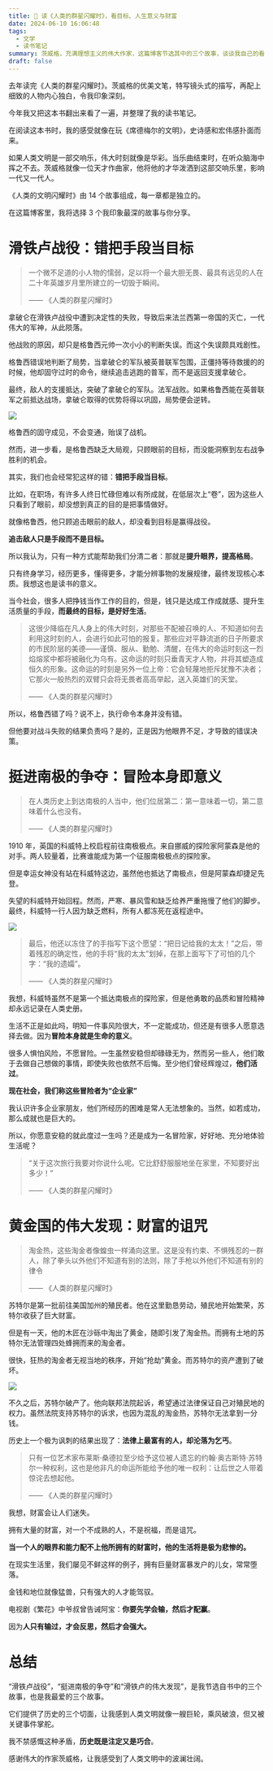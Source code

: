 ```yaml
---
title: 🌟 读《人类的群星闪耀时》，看目标、人生意义与财富
date: 2024-06-10 16:06:48
tags:
  - 文学
  - 读书笔记
summary: 茨威格，充满理想主义的伟大作家，这篇博客节选其中的三个故事，谈谈我自己的看法。
draft: false
---
```


去年读完《人类的群星闪耀时》。茨威格的优美文笔，特写镜头式的描写，再配上细致的人物内心独白，令我印象深刻。

今年我又把这本书翻出来看了一遍，并整理了我的读书笔记。

在阅读这本书时，我的感受就像在玩《席德梅尔的文明》，史诗感和宏伟感扑面而来。

如果人类文明是一部交响乐，伟大时刻就像是华彩。当乐曲结束时，在听众脑海中挥之不去。茨威格就像一位天才作曲家，他将他的才华泼洒到这部交响乐里，影响一代又一代人。

《人类的文明闪耀时》由 14 个故事组成，每一章都是独立的。

在这篇博客里，我将选择 3 个我印象最深的故事与你分享。

# 滑铁卢战役：错把手段当目标

> 一个微不足道的小人物的懦弱，足以将一个最大胆无畏、最具有远见的人在二十年英雄岁月里所建立的一切毁于瞬间。
>
> —— 《人类的群星闪耀时》

拿破仑在滑铁卢战役中遭到决定性的失败，导致后来法兰西第一帝国的灭亡，一代伟大的军神，从此陨落。

他战败的原因，却只是格鲁西元帅一次小小的判断失误。而这个失误颇具戏剧性。

格鲁西错误地判断了局势，当拿破仑的军队被英普联军包围，正僵持等待救援的的时候，他却固守过时的命令，继续追击逃跑的普军，而不是返回支援拿破仑。

最终，敌人的支援抵达，突破了拿破仑的军队。法军战败。如果格鲁西能在英普联军之前抵达战场，拿破仑取得的优势将得以巩固，局势便会逆转。

![](/static/blog/2024-06-10-Decisive-Moments-in-History/2024-06-13-13-24-59.png)

格鲁西的固守成见，不会变通，贻误了战机。

然而，进一步看，是格鲁西缺乏大局观，只顾眼前的目标，而没能洞察到左右战争胜利的机会。

其实，我们也会经常犯这样的错：**错把手段当目标**。

比如，在职场，有许多人终日忙碌但难以有所成就，在低层次上“卷”，因为这些人只看到了眼前，却没想到真正的目的是把事情做好。

就像格鲁西，他只顾追击眼前的敌人，却没看到目标是赢得战役。

**追击敌人只是手段而不是目标。**

所以我认为，只有一种方式能帮助我们分清二者：那就是**提升眼界，提高格局**。

只有终身学习，经历更多，懂得更多，才能分辨事物的发展规律，最终发现核心本质。我想这也是读书的意义。

当今社会，很多人把挣钱当作工作的目的，但是，钱只是达成工作成就感、提升生活质量的手段，**而最终的目标，是好好生活**。

> 这很少降临在凡人身上的伟大时刻，对那些不配被召唤的人、不知道如何去利用这时刻的人，会进行如此可怕的报复。那些应对平静流逝的日子所要求的市民阶层的美德——谨慎、服从、勤勉、清醒，在伟大的命运时刻这一烈焰熔浆中都将被融化为乌有。这命运的时刻只垂青天才人物，并将其塑造成恒久的形象。这命运的时刻是另外一位上帝：它会轻蔑地拒斥犹豫不决者；它那火一般热烈的双臂只会将无畏者高高举起，送入英雄们的天堂。
>
> —— 《人类的群星闪耀时》

所以，格鲁西错了吗？说不上，执行命令本身并没有错。

但他要对战斗失败的结果负责吗？是的，正是因为他眼界不足，才导致的错误决策。

# 挺进南极的争夺：冒险本身即意义

> 在人类历史上到达南极的人当中，他们位居第二：第一意味着一切，第二意味着什么也没有。
>
> —— 《人类的群星闪耀时》

1910 年，英国的科威特上校启程前往南极极点。来自挪威的探险家阿蒙森是他的对手。两人较量着，比赛谁能成为第一个征服南极极点的探险家。

但是幸运女神没有站在科威特这边，虽然他也抵达了南极点，但是阿蒙森却捷足先登。

失望的科威特开始回程。然而，严寒、暴风雪和缺乏给养严重拖慢了他们的脚步。最终，科威特一行人因为缺乏燃料，所有人都冻死在返程途中。

![](/static/blog/2024-06-10-Decisive-Moments-in-History/2024-06-13-13-24-28.png)

> 最后，他还以冻住了的手指写下这个愿望：“把日记给我的太太！”之后，带着残忍的确定性，他的手将“我的太太”划掉，在那上面写下了可怕的几个字：“我的遗孀”。
>
> —— 《人类的群星闪耀时》

我想，科威特虽然不是第一个抵达南极点的探险家，但是他勇敢的品质和冒险精神却永远记录在人类史册。

生活不正是如此吗，明知一件事风险很大，不一定能成功，但还是有很多人愿意选择去做。因为**冒险本身就是生命的意义**。

很多人惧怕风险，不愿冒险。一生虽然安稳但却碌碌无为，然而另一些人，他们敢于去做自己想做的事情，即使失败也依然不后悔。至少他们曾经辉煌过，**他们活过**。

**现在社会，我们称这些冒险者为“企业家”**

我认识许多企业家朋友，他们所经历的困难是常人无法想象的。当然，如若成功，那么成就也是巨大的。

所以，你愿意安稳的就此度过一生吗？还是成为一名冒险家，好好地、充分地体验生活呢？

> “关于这次旅行我要对你说什么呢。它比舒舒服服地坐在家里，不知要好出多少！”
>
> —— 《人类的群星闪耀时》

# 黄金国的伟大发现：财富的诅咒

> 淘金热，这些淘金者像蝗虫一样涌向这里。这是没有约束、不惧残忍的一群人，除了拳头以外他们不知道有别的法则，除了手枪以外他们不知道有别的律令
>
> —— 《人类的群星闪耀时》

苏特尔是第一批前往美国加州的殖民者。他在这里勤恳劳动，殖民地开始繁荣，苏特尔收获了巨大财富。

但是有一天，他的木匠在沙砾中淘出了黄金，随即引发了淘金热。而拥有土地的苏特尔无法管理四处蜂拥而来的淘金者。

很快，狂热的淘金者无视当地的秩序，开始“抢劫”黄金。而苏特尔的资产遭到了破坏。

![](/static/blog/2024-06-10-Decisive-Moments-in-History/2024-06-13-13-24-00.png)

不久之后，苏特尔破产了。他向联邦法院起诉，希望通过法律保证自己对殖民地的权力。虽然法院支持苏特尔的诉求，也因为混乱的淘金热，苏特尔无法拿到一分钱。

历史上一个极为讽刺的结果出现了：**法律上最富有的人，却沦落为乞丐**。

> 只有一位艺术家布莱斯·桑德拉至少给予这位被人遗忘的约翰·奥古斯特·苏特尔一种权利，这也是他非凡的命运所能给予他的唯一权利：让后世之人带着惊诧去想起他。
>
> —— 《人类的群星闪耀时》

我想，财富会让人们迷失。

拥有大量的财富，对一个不成熟的人，不是祝福，而是诅咒。

**当一个人的眼界和能力配不上他所拥有的财富时，他的生活将是极为悲惨的。**

在现实生活里，我们屡见不鲜这样的例子，拥有巨量财富暴发户的儿女，常常堕落。

金钱和地位就像猛兽，只有强大的人才能驾驭。

电视剧《繁花》中爷叔曾告诫阿宝：**你要先学会输，然后才配赢**。

因为**人只有输过，才会反思，然后才会强大。**

# 总结

“滑铁卢战役”，“挺进南极的争夺”和“滑铁卢的伟大发现”，是我节选自书中的三个故事，也是我最爱的三个故事。

它们提供了历史的三个切面，让我感到人类文明就像一艘巨轮，乘风破浪，但又被关键事件掌舵。

我不禁感慨这种矛盾，**历史既是注定又是巧合**。

感谢伟大的作家茨威格，让我感受到了人类文明中的波澜壮阔。
